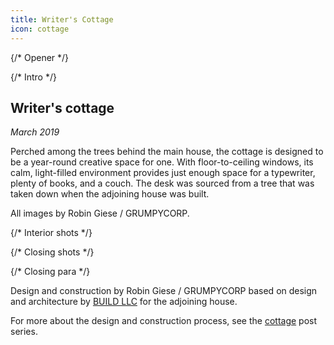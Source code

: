 ```yaml
---
title: Writer's Cottage
icon: cottage
---
```


{/* Opener */}

<PortfolioPhoto
  src="cottage/IMG_3758.jpg"
  alt="Evening exterior with Felix"
  className="portfolio-w100"
/>

{/* Intro */}

<div class="portfolio-sxs-container">
  <div class="portfolio-sxs-w50">

## Writer's cottage

  <div class="accent-mono">

_March 2019_

Perched among the trees behind the main house, the cottage is designed to be a year-round creative space for one.
With floor-to-ceiling windows, its calm, light-filled environment provides just enough space for a typewriter, plenty of books, and a couch.
The desk was sourced from a tree that was taken down when the adjoining house was built.

All images by Robin Giese / GRUMPYCORP.

  </div>
  </div>
  <PortfolioPhoto src="cottage/IMG_3892.jpg" alt="Exterior positioning relative to backyard" className="portfolio-sxs-w50"/>
</div>

{/* Interior shots */}

<div class="portfolio-sxs-container">
  <PortfolioPhoto
    src="cottage/IMG_3911.jpg"
    alt="Interior from front door"
    className="portfolio-sxs-w50"
  />
  <PortfolioPhoto
    src="cottage/IMG_3846.jpg"
    alt="Interior from opposite wall"
    className="portfolio-sxs-w50"
  />
  <PortfolioPhoto
    src="cottage/IMG_3889.jpg"
    alt="Exterior siting"
    className="portfolio-sxs-w50"
  />
  <PortfolioPhoto
    src="cottage/IMG_3904.jpg"
    alt="Exterior positioning relative to house"
    className="portfolio-sxs-w50"
  />
  <PortfolioPhoto
    src="cottage/IMG_4007.jpg"
    alt="Artsy light"
    className="portfolio-sxs-w50"
  />
  <PortfolioPhoto
    src="cottage/IMG_4026.jpg"
    alt="Looking up"
    className="portfolio-sxs-w50"
  />
  <PortfolioPhoto
    src="cottage/IMG_3962.jpg"
    alt="Trim detail"
    className="portfolio-sxs-w50"
  />
  <PortfolioPhoto
    src="cottage/IMG_3609.jpg"
    alt="Winter"
    className="portfolio-sxs-w50"
  />
</div>

{/* Closing shots */}

<PortfolioPhoto
  src="cottage/IMG_3932.jpg"
  alt="Artsy desk+chair shot"
  className="portfolio-w100"
/>

{/* Closing para */}

<div class="portfolio-sxs-container pt2">
  <div class="portfolio-sxs-w60 accent-mono pt4">

Design and construction by Robin Giese / GRUMPYCORP
based on design and architecture by [BUILD LLC](https://www.buildllc.com)
for the adjoining house.

For more about the design and construction process,
see the [<TagIcon className="h075" /> cottage](/tags/posts/cottage) post series.

  </div>
  <PortfolioPhoto src="cottage/autocad.png" alt="AutoCAD rendering" className="portfolio-sxs-w40"/>
</div>
